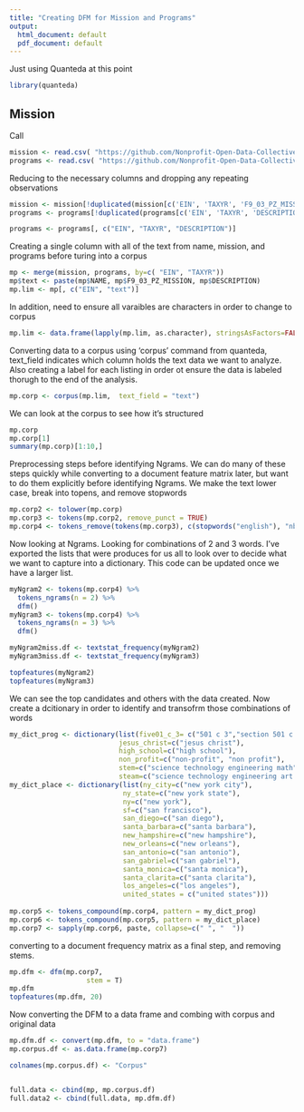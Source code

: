 ```yaml
---
title: "Creating DFM for Mission and Programs"
output:
  html_document: default
  pdf_document: default
---
```

Just using Quanteda at this point

```r
library(quanteda)
```


## Mission

Call

```r
mission <- read.csv( "https://github.com/Nonprofit-Open-Data-Collective/machine_learning_mission_codes/blob/master/DATA/MISSION.csv?raw=true", stringsAsFactors=F )
programs <- read.csv( "https://github.com/Nonprofit-Open-Data-Collective/machine_learning_mission_codes/blob/master/DATA/PROGRAMS.csv?raw=true", stringsAsFactors=F )

```

Reducing to the necessary columns and dropping any repeating observations

```r
mission <- mission[!duplicated(mission[c('EIN', 'TAXYR', 'F9_03_PZ_MISSION')]),]
programs <- programs[!duplicated(programs[c('EIN', 'TAXYR', 'DESCRIPTION')]),]

programs <- programs[, c("EIN", "TAXYR", "DESCRIPTION")]

```

Creating a single column with all of the text from name, mission, and programs before turing into a corpus


```r
mp <- merge(mission, programs, by=c( "EIN", "TAXYR"))
mp$text <- paste(mp$NAME, mp$F9_03_PZ_MISSION, mp$DESCRIPTION)
mp.lim <- mp[, c("EIN", "text")]

```

In addition, need to ensure all varaibles are characters in order to change to corpus

```r
mp.lim <- data.frame(lapply(mp.lim, as.character), stringsAsFactors=FALSE)
```

Converting data to a corpus using 'corpus' command from quanteda, text_field indicates which column holds the text data we want to analyze. Also creating a label for each listing in order ot ensure the data is labeled thorugh to the end of the analysis.


```r
mp.corp <- corpus(mp.lim,  text_field = "text")

```

We can look at the corpus to see how it's structured

```r
mp.corp
mp.corp[1]
summary(mp.corp)[1:10,]
```

Preprocessing steps before identifying Ngrams. We can do many of these steps quickly while converting to a document feature matrix later, but want to do them explicitly before identifying Ngrams. We make the text lower case, break into topens, and remove stopwords 

```r
mp.corp2 <- tolower(mp.corp)
mp.corp3 <- tokens(mp.corp2, remove_punct = TRUE)
mp.corp4 <- tokens_remove(tokens(mp.corp3), c(stopwords("english"), "nbsp"), padding  = F)
```

Now looking at Ngrams. Looking for combinations of 2 and 3 words. I've exported the lists that were produces for us all to look over to decide what we want to capture into a dictionary. This code can be updated once we have a larger list. 

```r
myNgram2 <- tokens(mp.corp4) %>%
  tokens_ngrams(n = 2) %>%
  dfm()
myNgram3 <- tokens(mp.corp4) %>%
  tokens_ngrams(n = 3) %>%
  dfm()

myNgram2miss.df <- textstat_frequency(myNgram2)
myNgram3miss.df <- textstat_frequency(myNgram3)

topfeatures(myNgram2)
topfeatures(myNgram3)

```

We can see the top candidates and others with the data created. Now create a dcitionary in order to identify and transofrm those combinations of words

```r
my_dict_prog <- dictionary(list(five01_c_3= c("501 c 3","section 501 c 3") ,
                           jesus_christ=c("jesus christ"),
                           high_school=c("high school"),
                           non_profit=c("non-profit", "non profit"),
                           stem=c("science technology engineering math", "science technology engineering mathematics"), 
                           steam=c("science technology engineering art math", "science technology engineering art mathematics")))
my_dict_place <- dictionary(list(ny_city=c("new york city"),
                            ny_state=c("new york state"),
                            ny=c("new york"),
                            sf=c("san francisco"),
                            san_diego=c("san diego"),
                            santa_barbara=c("santa barbara"),
                            new_hampshire=c("new hampshire"),
                            new_orleans=c("new orleans"),
                            san_antonio=c("san antonio"),
                            san_gabriel=c("san gabriel"),
                            santa_monica=c("santa monica"),
                            santa_clarita=c("santa clarita"),
                            los_angeles=c("los angeles"),
                            united_states = c("united states")))
                           
mp.corp5 <- tokens_compound(mp.corp4, pattern = my_dict_prog)
mp.corp6 <- tokens_compound(mp.corp5, pattern = my_dict_place)
mp.corp7 <- sapply(mp.corp6, paste, collapse=c(" ", "  "))

```

converting to a document frequency matrix as a final step, and removing stems.

```r
mp.dfm <- dfm(mp.corp7,
                   stem = T)
mp.dfm
topfeatures(mp.dfm, 20)

```

Now converting the DFM to a data frame and combing with corpus and original data

```r

mp.dfm.df <- convert(mp.dfm, to = "data.frame")
mp.corpus.df <- as.data.frame(mp.corp7)

colnames(mp.corpus.df) <- "Corpus"


full.data <- cbind(mp, mp.corpus.df)
full.data2 <- cbind(full.data, mp.dfm.df)


```
